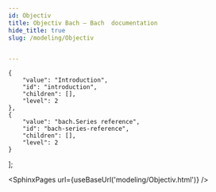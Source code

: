 ```yaml
---
id: Objectiv
title: Objectiv Bach — Bach  documentation
hide_title: true
slug: /modeling/Objectiv


---
```


    {
        "value": "Introduction",
        "id": "introduction",
        "children": [],
        "level": 2
    },
    {
        "value": "bach.Series reference",
        "id": "bach-series-reference",
        "children": [],
        "level": 2
    }
];




<SphinxPages url={useBaseUrl('modeling/Objectiv.html')} />
